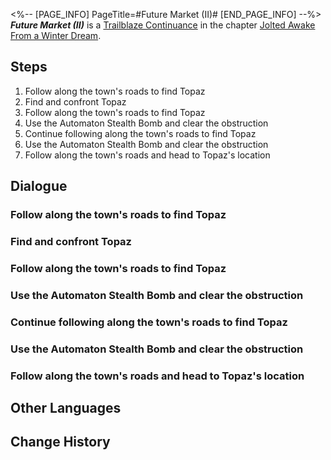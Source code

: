 <%-- [PAGE_INFO]
PageTitle=#Future Market (II)#
[END_PAGE_INFO] --%>
{{Stub|Dialogue.}}
{{Mission Infobox
|id            = 2010204
|title         = 
|image         = <!--Mission Future Market (II).png-->
|type          = Trailblaze Continuance
|event_name    = 
|chapter       = Jolted Awake From a Winter Dream
|requirements  = 
|summary       = <!--official mission summary from Fate's Atlas-->
|characters    = Gepard; Himeko; March 7th; Trailblazer
|startLocation = [[Jarilo-VI]] - [[<!--starting area-->]]
|world         = Jarilo-VI
|area          = <!--starting area-->
|prev          = 
|next          = 
|rewards       = 
}}
'''''Future Market (II)''''' is a [[Trailblaze Continuance]] in the chapter [[Jolted Awake From a Winter Dream]].

==Steps==
# Follow along the town's roads to find Topaz
# Find and confront Topaz
# Follow along the town's roads to find Topaz
# Use the Automaton Stealth Bomb and clear the obstruction
# Continue following along the town's roads to find Topaz
# Use the Automaton Stealth Bomb and clear the obstruction
# Follow along the town's roads and head to Topaz's location

<!--
==Gameplay Notes==

--><!--
==Trial Character==

-->
==Dialogue==
{{Stub Dialogue}}
===Follow along the town's roads to find Topaz===
{{Mission Description|type=continuance|location=<!--to be added-->|(Trailblazer)'s Trailblaze Daily Report:<br />Himeko is here. Didn't sign the contract. Bronya has a plan. Must find Topaz.}}
{{Dialogue Start}}
:{{tx}}
{{Dialogue End}}

===Find and confront Topaz===
{{Mission Description|type=continuance|location=<!--to be added-->|update|(Trailblazer)'s Trailblaze Daily Report:<br />Found a weird place, never been here before. Topaz is here.<br />Need to stop her no matter what she is planning.<br />Pom-Pom's Notes: What kinda place is "weird place"? At least describe it!}}
{{Dialogue Start}}
:{{tx}}
{{Dialogue End}}

===Follow along the town's roads to find Topaz===
{{Mission Description|type=continuance|location=<!--to be added-->|update|(Trailblazer)'s Trailblaze Daily Report:<br />Himeko is here. Didn't sign the contract. Bronya has a plan. Must find Topaz.}}
{{Dialogue Start}}
:{{tx}}
{{Dialogue End}}

===Use the Automaton Stealth Bomb and clear the obstruction===
{{Mission Description|type=continuance|location=<!--to be added-->|update|(Trailblazer)'s Trailblaze Daily Report:<br />Can't go head to head with the IPC's peons. Gepard has a plan. Time to activate the Automaton Stealth Bomb.}}
{{Dialogue Start}}
:{{tx}}
{{Dialogue End}}

===Continue following along the town's roads to find Topaz===
{{Mission Description|type=continuance|location=<!--to be added-->|update|(Trailblazer)'s Trailblaze Daily Report:<br />Himeko is here. Didn't sign the contract. Bronya has a plan. Must find Topaz.}}
{{Dialogue Start}}
:{{tx}}
{{Dialogue End}}

===Use the Automaton Stealth Bomb and clear the obstruction===
{{Mission Description|type=continuance|location=<!--to be added-->|update|(Trailblazer)'s Trailblaze Daily Report:<br />Can't go head to head with the IPC's peons. Gepard has a plan. Time to activate the Automaton Stealth Bomb.}}
{{Dialogue Start}}
:{{tx}}
{{Dialogue End}}

===Follow along the town's roads and head to Topaz's location===
{{Mission Description|type=continuance|location=<!--to be added-->|update|(Trailblazer)'s Trailblaze Daily Report:<br />Himeko is here. Didn't sign the contract. Bronya has a plan. Must find Topaz.}}
{{Dialogue Start}}
:{{tx}}
{{Dialogue End}}

==Other Languages==
{{Other Languages
|en   = Future Market (II)
|zhs  = 未来市场•其二
|zht  = 未來市場•其二
|ja   = フューチャーズマーケット・二
|ko   = 미래 시장•2
|es   = El mercado del mañana&nbsp;II
|fr   = Marché à terme (II)
|ru   = Рынок будущего II
|th   = ตลาดแห่งอนาคต 2
|vi   = Thị Trường Tương Lai 2
|de   = Markt der Zukunft (Teil 2)
|id   = Pasar Masa Depan 2
|pt   = Mercado Futuro (II)
}}

==Change History==
{{Change History|1.4}}
